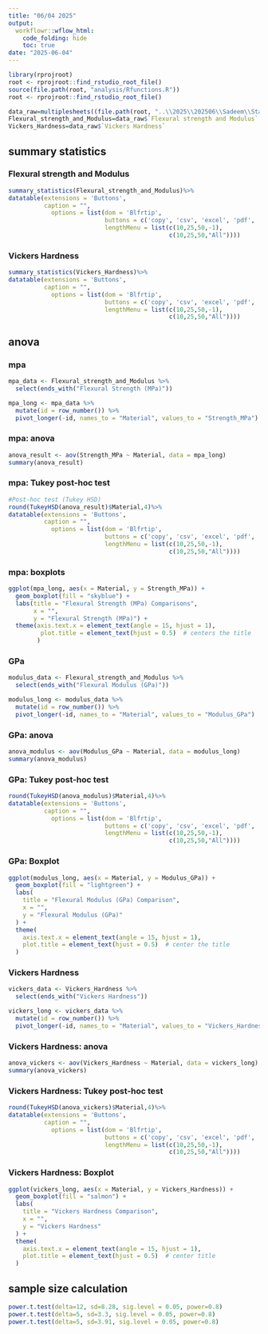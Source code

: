 ```yaml
---
title: "06/04 2025"
output:
  workflowr::wflow_html:
    code_folding: hide
    toc: true
date: "2025-06-04"
---
```




```r
library(rprojroot)
root <- rprojroot::find_rstudio_root_file()
source(file.path(root, "analysis/Rfunctions.R"))
root <- rprojroot::find_rstudio_root_file()
```



```r
data_raw=multiplesheets((file.path(root, "..\\2025\\202506\\Sadeem\\Stats_restructured.xlsx")))
Flexural_strength_and_Modulus=data_raw$`Flexural strength and Modulus`
Vickers_Hardness=data_raw$`Vickers Hardness`

```


## summary statistics 


### Flexural strength and Modulus



```r
summary_statistics(Flexural_strength_and_Modulus)%>%
datatable(extensions = 'Buttons',
          caption = "", 
            options = list(dom = 'Blfrtip',
                           buttons = c('copy', 'csv', 'excel', 'pdf', 'print'),
                           lengthMenu = list(c(10,25,50,-1),
                                             c(10,25,50,"All"))))
```



### Vickers Hardness



```r
summary_statistics(Vickers_Hardness)%>%
datatable(extensions = 'Buttons',
          caption = "", 
            options = list(dom = 'Blfrtip',
                           buttons = c('copy', 'csv', 'excel', 'pdf', 'print'),
                           lengthMenu = list(c(10,25,50,-1),
                                             c(10,25,50,"All"))))
```



## anova 


### mpa 

```r
mpa_data <- Flexural_strength_and_Modulus %>%
  select(ends_with("Flexural Strength (MPa)"))

mpa_long <- mpa_data %>%
  mutate(id = row_number()) %>%
  pivot_longer(-id, names_to = "Material", values_to = "Strength_MPa")
```


### mpa: anova 

```r
anova_result <- aov(Strength_MPa ~ Material, data = mpa_long)
summary(anova_result)
```


### mpa: Tukey post-hoc test


```r
#Post-hoc test (Tukey HSD)
round(TukeyHSD(anova_result)$Material,4)%>%
datatable(extensions = 'Buttons',
          caption = "", 
            options = list(dom = 'Blfrtip',
                           buttons = c('copy', 'csv', 'excel', 'pdf', 'print'),
                           lengthMenu = list(c(10,25,50,-1),
                                             c(10,25,50,"All"))))
```


### mpa: boxplots 

```r
ggplot(mpa_long, aes(x = Material, y = Strength_MPa)) +
  geom_boxplot(fill = "skyblue") +
  labs(title = "Flexural Strength (MPa) Comparisons",
       x = "",
       y = "Flexural Strength (MPa)") +
  theme(axis.text.x = element_text(angle = 15, hjust = 1), 
         plot.title = element_text(hjust = 0.5)  # centers the title
        )
```


### GPa 

```r
modulus_data <- Flexural_strength_and_Modulus %>%
  select(ends_with("Flexural Modulus (GPa)"))

modulus_long <- modulus_data %>%
  mutate(id = row_number()) %>%
  pivot_longer(-id, names_to = "Material", values_to = "Modulus_GPa")
```


### GPa: anova

```r
anova_modulus <- aov(Modulus_GPa ~ Material, data = modulus_long)
summary(anova_modulus)
```


### GPa: Tukey post-hoc test

```r
round(TukeyHSD(anova_modulus)$Material,4)%>%
datatable(extensions = 'Buttons',
          caption = "", 
            options = list(dom = 'Blfrtip',
                           buttons = c('copy', 'csv', 'excel', 'pdf', 'print'),
                           lengthMenu = list(c(10,25,50,-1),
                                             c(10,25,50,"All"))))
```

### GPa: Boxplot 


```r
ggplot(modulus_long, aes(x = Material, y = Modulus_GPa)) +
  geom_boxplot(fill = "lightgreen") +
  labs(
    title = "Flexural Modulus (GPa) Comparison",
    x = "",
    y = "Flexural Modulus (GPa)"
  ) +
  theme(
    axis.text.x = element_text(angle = 15, hjust = 1),
    plot.title = element_text(hjust = 0.5)  # center the title
  )
```

### Vickers Hardness

```r
vickers_data <- Vickers_Hardness %>%
  select(ends_with("Vickers Hardness"))

vickers_long <- vickers_data %>%
  mutate(id = row_number()) %>%
  pivot_longer(-id, names_to = "Material", values_to = "Vickers_Hardness")

```



### Vickers Hardness: anova

```r
anova_vickers <- aov(Vickers_Hardness ~ Material, data = vickers_long)
summary(anova_vickers)
```


### Vickers Hardness: Tukey post-hoc test

```r
round(TukeyHSD(anova_vickers)$Material,4)%>%
datatable(extensions = 'Buttons',
          caption = "", 
            options = list(dom = 'Blfrtip',
                           buttons = c('copy', 'csv', 'excel', 'pdf', 'print'),
                           lengthMenu = list(c(10,25,50,-1),
                                             c(10,25,50,"All"))))
```


### Vickers Hardness: Boxplot 

```r
ggplot(vickers_long, aes(x = Material, y = Vickers_Hardness)) +
  geom_boxplot(fill = "salmon") +
  labs(
    title = "Vickers Hardness Comparison",
    x = "",
    y = "Vickers Hardness"
  ) +
  theme(
    axis.text.x = element_text(angle = 15, hjust = 1),
    plot.title = element_text(hjust = 0.5)  # center title
  )
```


##  sample size calculation 

```r
power.t.test(delta=12, sd=8.28, sig.level = 0.05, power=0.8)
power.t.test(delta=5, sd=3.3, sig.level = 0.05, power=0.8)
power.t.test(delta=5, sd=3.91, sig.level = 0.05, power=0.8)

```

